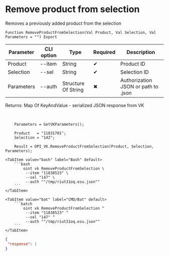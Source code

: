 ﻿---
sidebar_position: 6
description: Remove product from selection and other functions to work with VK in the Open Integration Package, a free open-source integration library for 1C:Enterprise 8, OneScript and CLI
keywords: [1C, 1С, 1С:Enterprise, 1С:Enterprise 8.3, API, Integration, Services, Exchange, OneScript, CLI, VK]
---


# Remove product from selection
 Removes a previously added product from the selection



`Function RemoveProductFromSelection(Val Product, Val Selection, Val Parameters = "") Export`

  | Parameter | CLI option | Type | Required | Description |
  |-|-|-|-|-|
  | Product | --item | String | &#x2714; | Product ID |
  | Selection | --sel | String | &#x2714; | Selection ID |
  | Parameters | --auth | Structure Of String | &#x2716; | Authorization JSON or path to .json |

  
  Returns:  Map Of KeyAndValue - serialized JSON response from VK

<br/>




```bsl title="1C:Enterprise/OneScript code example"
    Parameters = GetVKParameters();

    Product   = "11831701";
    Selection = "142";

    Result = OPI_VK.RemoveProductFromSelection(Product, Selection, Parameters);
```
 

 <Tabs>
  
    <TabItem value="bash" label="Bash" default>
        ```bash
            oint vk RemoveProductFromSelection \
             --item "11838523" \
             --sel "147" \
             --auth ""/tmp/riut31oq.esu.json""
        ```
    </TabItem>
  
    <TabItem value="bat" label="CMD/Bat" default>
        ```batch
            oint vk RemoveProductFromSelection ^
             --item "11838523" ^
             --sel "147" ^
             --auth ""/tmp/riut31oq.esu.json""
        ```
    </TabItem>
</Tabs>


```json title="Result"
{
 "response": 1
}
```
